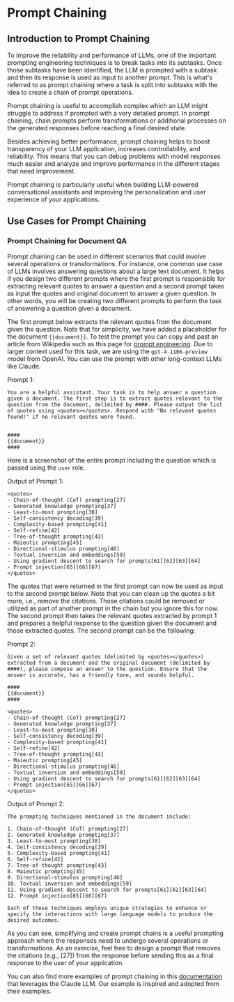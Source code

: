 # Prompt Chaining


## Introduction to Prompt Chaining

To improve the reliability and performance of LLMs, one of the important prompting engineering techniques is to break tasks into its subtasks. Once those subtasks have been identified, the LLM is prompted with a subtask and then its response is used as input to another prompt. This is what's referred to as prompt chaining where a task is split into subtasks with the idea to create a chain of prompt operations.

Prompt chaining is useful to accomplish complex which an LLM might struggle to address if prompted with a very detailed prompt. In prompt chaining, chain prompts perform transformations or additional processes on the generated responses before reaching a final desired state. 

Besides achieving better performance, prompt chaining helps to boost transparency of your LLM application, increases controllability, and reliability. This means that you can debug problems with model responses much easier and analyze and improve performance in the different stages that need improvement.

Prompt chaining is particularly useful when building LLM-powered conversational assistants and improving the personalization and user experience of your applications. 

## Use Cases for Prompt Chaining

### Prompt Chaining for Document QA

Prompt chaining can be used in different scenarios that could involve several operations or transformations. For instance, one common use case of LLMs involves answering questions about a large text document. It helps if you design two different prompts where the first prompt is responsible for extracting relevant quotes to answer a question and a second prompt takes as input the quotes and original document to answer a given question. In other words, you will be creating two different prompts to perform the task of answering a question given a document.

The first prompt below extracts the relevant quotes from the document given the question. Note that for simplicity, we have added a placeholder for the document `{{document}}`. To test the prompt you can copy and past an article from Wikipedia such as this page for [prompt engineering](https://en.wikipedia.org/wiki/Prompt_engineering). Due to larger context used for this task, we are using the `gpt-4-1106-preview` model from OpenAI. You can use the prompt with other long-context LLMs like Claude. 

Prompt 1: 
```
You are a helpful assistant. Your task is to help answer a question given a document. The first step is to extract quotes relevant to the question from the document, delimited by ####. Please output the list of quotes using <quotes></quotes>. Respond with "No relevant quotes found!" if no relevant quotes were found.


####
{{document}}
####
```

Here is a screenshot of the entire prompt including the question which is passed using the `user` role.

<Screenshot src={PC1} alt="Prompt Chaining Part 1" />

Output of Prompt 1:
```
<quotes>
- Chain-of-thought (CoT) prompting[27]
- Generated knowledge prompting[37]
- Least-to-most prompting[38]
- Self-consistency decoding[39]
- Complexity-based prompting[41]
- Self-refine[42]
- Tree-of-thought prompting[43]
- Maieutic prompting[45]
- Directional-stimulus prompting[46]
- Textual inversion and embeddings[59]
- Using gradient descent to search for prompts[61][62][63][64]
- Prompt injection[65][66][67]
</quotes>
```

The quotes that were returned in the first prompt can now be used as input to the second prompt below. Note that you can clean up the quotes a bit more, i.e., remove the citations. Those citations could be removed or utilized as part of another prompt in the chain but you ignore this for now. The second prompt then takes the relevant quotes extracted by prompt 1 and prepares a helpful response to the question given the document and those extracted quotes. The second prompt can be the following:

Prompt 2:
```
Given a set of relevant quotes (delimited by <quotes></quotes>) extracted from a document and the original document (delimited by ####), please compose an answer to the question. Ensure that the answer is accurate, has a friendly tone, and sounds helpful.

####
{{document}}
####

<quotes>
- Chain-of-thought (CoT) prompting[27]
- Generated knowledge prompting[37]
- Least-to-most prompting[38]
- Self-consistency decoding[39]
- Complexity-based prompting[41]
- Self-refine[42]
- Tree-of-thought prompting[43]
- Maieutic prompting[45]
- Directional-stimulus prompting[46]
- Textual inversion and embeddings[59]
- Using gradient descent to search for prompts[61][62][63][64]
- Prompt injection[65][66][67]
</quotes>
```

Output of Prompt 2:

```
The prompting techniques mentioned in the document include:

1. Chain-of-thought (CoT) prompting[27]
2. Generated knowledge prompting[37]
3. Least-to-most prompting[38]
4. Self-consistency decoding[39]
5. Complexity-based prompting[41]
6. Self-refine[42]
7. Tree-of-thought prompting[43]
8. Maieutic prompting[45]
9. Directional-stimulus prompting[46]
10. Textual inversion and embeddings[59]
11. Using gradient descent to search for prompts[61][62][63][64]
12. Prompt injection[65][66][67]

Each of these techniques employs unique strategies to enhance or specify the interactions with large language models to produce the desired outcomes.
```

As you can see, simplifying and create prompt chains is a useful prompting approach where the responses need to undergo several operations or transformations. As an exercise, feel free to design a prompt that removes the citations (e.g., [27]) from the response before sending this as a final response to the user of your application.

You can also find more examples of prompt chaining in this [documentation](https://docs.anthropic.com/claude/docs/prompt-chaining) that leverages the Claude LLM. Our example is inspired and adopted from their examples.